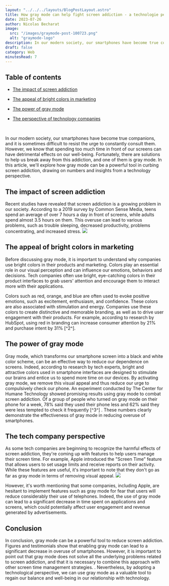 ```yaml
---
layout: "../../../layouts/BlogPostLayout.astro"
title: How gray mode can help fight screen addiction - a technologie perspective
date: 2023-07-26
author: Nicolas Becharat
image:
  src: "/images/graymode-post-100723.png"
  alt: "graymode-logo"
description: In our modern society, our smartphones have become true companions, and it is sometimes difficult to resist the urge to constantly consult them. However, we know that spending too much time in front of our screens can have detrimental effects on our well-being. Fortunately, there are solutions to help us break away from this addiction. 
draft: false
category: Web
minutesRead: 7
---
```

## Table of contents

* [The impact of screen addiction](#the-impact-of-screen-addiction)

* [The appeal of bright colors in marketing](#the-appeal-of-bright-colors-in-marketing)

* [The power of gray mode](#the-power-of-gray-mode)

* [The perspective of technology companies](#the-perspective-of-technology-companies)

<br/>

In our modern society, our smartphones have become true companions, and it is sometimes difficult to resist the urge to constantly consult them. However, we know that spending too much time in front of our screens can have detrimental effects on our well-being. Fortunately, there are solutions to help us break away from this addiction, and one of them is gray mode. In this article, we'll explore how gray mode can be a powerful tool in curbing screen addiction, drawing on numbers and insights from a technology perspective.

## The impact of screen addiction

Recent studies have revealed that screen addiction is a growing problem in our society. According to a 2019 survey by Common Sense Media, teens spend an average of over 7 hours a day in front of screens, while adults spend almost 3.5 hours on them. This overuse can lead to various problems, such as trouble sleeping, decreased productivity, problems concentrating, and increased stress.
<img src="https://lh3.googleusercontent.com/drive-viewer/AITFw-yrcbc_HjMEnQPk7YiaXKYM92lIw37yDQGFt5WTrsMF7XMwY7YLXzZjG-2fS27ylQgJZi24pGALEkFdiLwPAxGraOo0=s2560" class="max-w-full h-auto block m- self" />

## The appeal of bright colors in marketing

Before discussing gray mode, it is important to understand why companies use bright colors in their products and marketing. Colors play an essential role in our visual perception and can influence our emotions, behaviors and decisions. Tech companies often use bright, eye-catching colors in their product interfaces to grab users' attention and encourage them to interact more with their applications.

Colors such as red, orange, and blue are often used to evoke positive emotions, such as excitement, enthusiasm, and confidence. These colors are also associated with stimulation and energy. Companies use these colors to create distinctive and memorable branding, as well as to drive user engagement with their products. For example, according to research by HubSpot, using red in branding can increase consumer attention by 21% and purchase intent by 31% [^2^].

## The power of gray mode

Gray mode, which transforms our smartphone screen into a black and white color scheme, can be an effective way to reduce our dependence on screens. Indeed, according to research by tech experts, bright and attractive colors used in smartphone interfaces are designed to stimulate our brains and entice us to spend more time on our devices. By activating gray mode, we remove this visual appeal and thus reduce our urge to compulsively check our phone.
An experiment conducted by The Center for Humane Technology showed promising results using gray mode to combat screen addiction. Of a group of people who turned on gray mode on their phone for a week, 78% said they used their phone less and 62% said they were less tempted to check it frequently [^3^] . These numbers clearly demonstrate the effectiveness of gray mode in reducing overuse of smartphones.
## The tech company perspective

As some tech companies are beginning to recognize the harmful effects of screen addiction, they're coming up with features to help users manage their screen time. For example, Apple introduced the "Screen Time" feature that allows users to set usage limits and receive reports on their activity. While these features are useful, it's important to note that they don't go as far as gray mode in terms of removing visual appeal.
<img src="https://lh3.googleusercontent.com/drive-viewer/AITFw-zIH4cgOG6JcDzml7vZN67I-dByQOte9H_DL-jJGzECWIr7lIva3QYYpUKwsT2Dx5G3qnXI8FGpX5YDlTgGAUs79uuN=s1600" class="max-w-[60%] h-auto block m-auto" />

However, it's worth mentioning that some companies, including Apple, are hesitant to implement features such as gray mode for fear that users will reduce considerably their use of telephones. Indeed, the use of gray mode can lead to a significant decrease in time spent on applications and screens, which could potentially affect user engagement and revenue generated by advertisements.

## Conclusion

In conclusion, gray mode can be a powerful tool to reduce screen addiction. Figures and testimonials show that enabling gray mode can lead to a significant decrease in overuse of smartphones. However, it is important to point out that gray mode does not solve all the underlying problems related to screen addiction, and that it is necessary to combine this approach with other screen time management strategies. . Nevertheless, by adopting a technological perspective, we can use gray mode as a valuable tool to regain our balance and well-being in our relationship with technology.